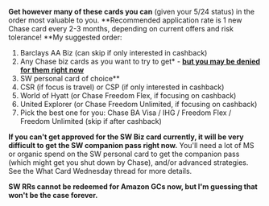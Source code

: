 **Get however many of these cards you can** (given your 5/24 status) in the order most valuable to you. **Recommended application rate is 1 new Chase card every 2-3 months, depending on current offers and risk tolerance! **My suggested order:

1.  Barclays AA Biz (can skip if only interested in cashback)
2.  Any Chase biz cards as you want to try to get\* - **<u>but you may be denied for them right now</u>**
3.  SW personal card of choice\*\*
4.  CSR (if focus is travel) or CSP (if only interested in cashback)
5.  World of Hyatt (or Chase Freedom Flex, if focusing on cashback)
6.  United Explorer (or Chase Freedom Unlimited, if focusing on cashback)
7.  Pick the best one for you: Chase BA Visa / IHG / Freedom Flex / Freedom Unlimited (skip if after cashback)

**If you can't get approved for the SW Biz card currently, it will be very difficult to get the SW companion pass right now.** You'll need a lot of MS or organic spend on the SW personal card to get the companion pass (which might get you shut down by Chase), and/or advanced strategies. See the What Card Wednesday thread for more details.

**SW RRs cannot be redeemed for Amazon GCs now, but I'm guessing that won't be the case forever.**
